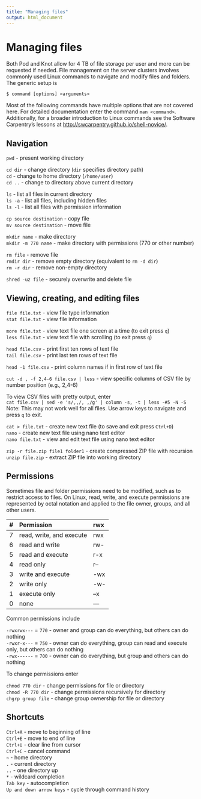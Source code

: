 ```yaml
---
title: "Managing files"
output: html_document
---
```


# Managing files

Both Pod and Knot allow for 4 TB of file storage per user and more can be requested if needed. File management on the server clusters involves commonly used Linux commands to navigate and modify files and folders. The generic setup is

```
$ command [options] <arguments>
```

Most of the following commands have multiple options that are not covered here. For detailed documentation enter the command `man <command>`. Additionally, for a broader introduction to Linux commands see the Software Carpentry's lessons at <http://swcarpentry.github.io/shell-novice/>.

## Navigation

`pwd` - present working directory

`cd dir` - change directory (`dir` specifies directory path)  
`cd` - change to home directory (`/home/user`)  
`cd ..` - change to directory above current directory

`ls` - list all files in current directory  
`ls -a` - list all files, including hidden files  
`ls -l` - list all files with permission information

`cp source destination` - copy file  
`mv source destination` - move file

`mkdir name` - make directory  
`mkdir -m 770 name` - make directory with permissions (770 or other number)

`rm file` - remove file  
`rmdir dir` - remove empty directory (equivalent to `rm -d dir`)  
`rm -r dir` - remove non-empty directory

`shred -uz file` - securely overwrite and delete file

## Viewing, creating, and editing files

`file file.txt` - view file type information  
`stat file.txt` - view file information

`more file.txt` - view text file one screen at a time (to exit press `q`)  
`less file.txt` - view text file with scrolling (to exit press `q`)

`head file.csv` - print first ten rows of text file  
`tail file.csv` - print last ten rows of text file

`head -1 file.csv` - print column names if in first row of text file  

`cut -d , -f 2,4-6 file.csv | less` - view specific columns of CSV file by number position (e.g., 2,4-6)

To view CSV files with pretty output, enter  
`cat file.csv | sed -e 's/,,/, ,/g' | column -s, -t | less -#5 -N -S`  
Note: This may not work well for all files. Use arrow keys to navigate and press `q` to exit.

`cat > file.txt` - create new text file (to save and exit press `Ctrl+D`)  
`nano` - create new text file using nano text editor  
`nano file.txt` - view and edit text file using nano text editor

`zip -r file.zip file1 folder1` - create compressed ZIP file with recursion  
`unzip file.zip` - extract ZIP file into working directory

## Permissions

Sometimes file and folder permissions need to be modified, such as to restrict access to files. On Linux, read, write, and execute permissions are represented by octal notation and applied to the file owner, groups, and all other users.

| # | Permission | rwx |
| :--- | :--- | :--- |
| 7 | read, write, and execute | rwx |
| 6 | read and write | rw- |
| 5 | read and execute | r-x |
| 4 | read only | r-- |
| 3 | write and execute | -wx |
| 2 | write only | -w- |
| 1 | execute only | --x |
| 0 | none | --- |

Common permissions include

`-rwxrwx---` = `770` - owner and group can do everything, but others can do nothing  
`-rwxr-x---` = `750` - owner can do everything, group can read and execute only, but others can do nothing  
`-rwx------` = `700` - owner can do everything, but group and others can do nothing

To change permissions enter

`chmod 770 dir` - change permissions for file or directory  
`chmod -R 770 dir` - change permissions recursively for directory  
`chgrp group file` - change group ownership for file or directory

## Shortcuts

`Ctrl+A` - move to beginning of line  
`Ctrl+E` - move to end of line  
`Ctrl+U` - clear line from cursor  
`Ctrl+C` - cancel command  
`~` - home directory  
`.` - current directory  
`..` - one directory up  
`*` - wildcard completion  
`Tab key` - autocompletion  
`Up and down arrow keys` - cycle through command history
